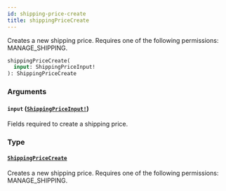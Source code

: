 ```yaml
---
id: shipping-price-create
title: shippingPriceCreate
---
```


Creates a new shipping price. Requires one of the following permissions: MANAGE_SHIPPING.

```graphql
shippingPriceCreate(
  input: ShippingPriceInput!
): ShippingPriceCreate

```

### Arguments

#### `input` ([`ShippingPriceInput!`](../../../developer/api-reference/inputs/shipping-price-input))

Fields required to create a shipping price.

### Type

#### [`ShippingPriceCreate`](../../../developer/api-reference/objects/shipping-price-create)

Creates a new shipping price. Requires one of the following permissions: MANAGE_SHIPPING.
